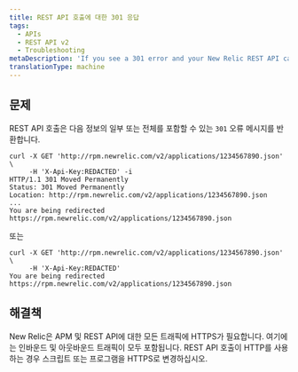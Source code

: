 ```yaml
---
title: REST API 호출에 대한 301 응답
tags:
  - APIs
  - REST API v2
  - Troubleshooting
metaDescription: 'If you see a 301 error and your New Relic REST API call uses HTTP, change your script or program to HTTPS.'
translationType: machine
---
```


## 문제

REST API 호출은 다음 정보의 일부 또는 전체를 포함할 수 있는 `301` 오류 메시지를 반환합니다.

```
curl -X GET 'http://rpm.newrelic.com/v2/applications/1234567890.json' \
     -H 'X-Api-Key:REDACTED' -i
HTTP/1.1 301 Moved Permanently
Status: 301 Moved Permanently
Location: http://rpm.newrelic.com/v2/applications/1234567890.json
...
You are being redirected https://rpm.newrelic.com/v2/applications/1234567890.json
```

또는

```
curl -X GET 'http://rpm.newrelic.com/v2/applications/1234567890.json' \
     -H 'X-Api-Key:REDACTED'
You are being redirected https://rpm.newrelic.com/v2/applications/1234567890.json
```

## 해결책

New Relic은 APM 및 REST API에 대한 모든 트래픽에 HTTPS가 필요합니다. 여기에는 인바운드 및 아웃바운드 트래픽이 모두 포함됩니다. REST API 호출이 HTTP를 사용하는 경우 스크립트 또는 프로그램을 HTTPS로 변경하십시오.